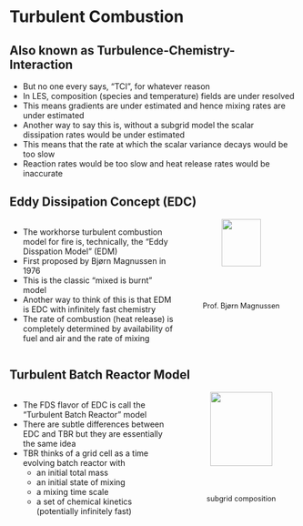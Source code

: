 # Turbulent Combustion

## Also known as Turbulence-Chemistry-Interaction

- But no one every says, "TCI", for whatever reason
- In LES, composition (species and temperature) fields are under resolved
- This means gradients are under estimated and hence mixing rates are under estimated
- Another way to say this is, without a subgrid model the scalar dissipation rates would be under estimated
- This means that the rate at which the scalar variance decays would be too slow
- Reaction rates would be too slow and heat release rates would be inaccurate

## Eddy Dissipation Concept (EDC)

::: columns
::: {.column width="60%"}
- The workhorse turbulent combustion model for fire is, technically, the "Eddy Disspation Model" (EDM)
- First proposed by Bjørn Magnussen in 1976
- This is the classic "mixed is burnt" model
- Another way to think of this is that EDM is EDC with infinitely fast chemistry
- The rate of combustion (heat release) is completely determined by availability of fuel and air and the rate of mixing
:::

::: {.column width="40%"}
<div style="text-align: center;">
  <img src="./figs/Magnussen.png" width="60%">
  <div style="font-size: 90%; margin-top: 0.5em;">Prof. Bjørn Magnussen</div>
</div>
:::
:::

## Turbulent Batch Reactor Model

::: columns
::: {.column width="60%"}
- The FDS flavor of EDC is call the "Turbulent Batch Reactor" model
- There are subtle differences between EDC and TBR but they are essentially the same idea
- TBR thinks of a grid cell as a time evolving batch reactor with
  - an initial total mass
  - an initial state of mixing
  - a mixing time scale
  - a set of chemical kinetics (potentially infinitely fast)
:::

::: {.column width="40%"}
<div style="text-align: center;">
  <img src="./figs/transport_vs_mixing_1.png" width="75%">
  <div style="font-size: 90%; margin-top: 0.5em;">subgrid composition</div>
</div>
:::
:::
